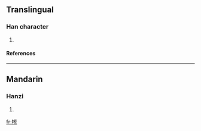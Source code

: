 ==Translingual==
===Han character===
{{Han char|rn=75|rad=木|as=10|sn=14|four=4391<sub>7</sub>|canj=木心竹廿 (DPHT)}}
# {{defn|Han|sort=木10}}
====References====
{{Han ref|kx=0543.030|dkj=15225|dj=0930.340|hdz=21271.010|uh=6993|ud=27027|bh=E258|bd=57944}}

----
==Mandarin==
===Hanzi===
{{cmn-hanzi|pin=[[mì]] ([[mi4]])|wg=mi<sup>4</sup>}}
# {{defn|Mandarin}}

[[fr:榓]]